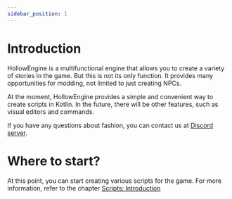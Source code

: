 ```yaml
---
sidebar_position: 1
---
```


# Introduction

HollowEngine is a multifunctional engine that allows you to create a variety of stories in the game. But this is not its only function. It provides many opportunities for modding, not limited to just creating NPCs.

At the moment, HollowEngine provides a simple and convenient way to create scripts in Kotlin. In the future, there will be other features, such as visual editors and commands.

If you have any questions about fashion, you can contact us at [Discord server](https://discord.gg/qKpPhkwGCY).

# Where to start?

At this point, you can start creating various scripts for the game. For more information, refer to the chapter [Scripts: Introduction](.scripting/introducion)
